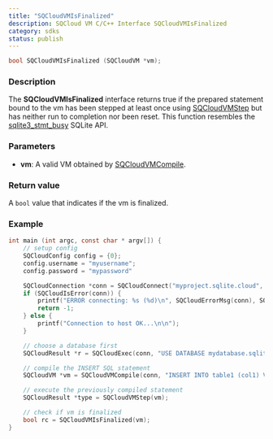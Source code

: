 ```yaml
---
title: "SQCloudVMIsFinalized"
description: SQCloud VM C/C++ Interface SQCloudVMIsFinalized
category: sdks
status: publish
---
```


```c
bool SQCloudVMIsFinalized (SQCloudVM *vm);
```

### Description
The **SQCloudVMIsFinalized** interface returns true if the prepared statement bound to the vm has been stepped at least once using [SQCloudVMStep](/docs/sdks/c/sqcloudvmstep) but has neither run to completion nor been reset. This function resembles the [sqlite3_stmt_busy](https://www.sqlite.org/c3ref/stmt_busy.html) SQLite API.


### Parameters
* **vm**: A valid VM obtained by [SQCloudVMCompile](/docs/sdks/c/sqcloudvmcompile).


### Return value
A `bool` value that indicates if the vm is finalized.

### Example
```c
int main (int argc, const char * argv[]) {
    // setup config
    SQCloudConfig config = {0};
    config.username = "myusername";
    config.password = "mypassword"

    SQCloudConnection *conn = SQCloudConnect("myproject.sqlite.cloud", SQCLOUD_DEFAULT_PORT, &config);
    if (SQCloudIsError(conn)) {
        printf("ERROR connecting: %s (%d)\n", SQCloudErrorMsg(conn), SQCloudErrorCode(conn));
        return -1;
    } else {
        printf("Connection to host OK...\n\n");
    }

    // choose a database first
    SQCloudResult *r = SQCloudExec(conn, "USE DATABASE mydatabase.sqlite;");

    // compile the INSERT SQL statement
    SQCloudVM *vm = SQCloudVMCompile(conn, "INSERT INTO table1 (col1) VALUES ('Hello World');", -1, NULL);

    // execute the previously compiled statement
    SQCloudResult *type = SQCloudVMStep(vm);

    // check if vm is finalized
    bool rc = SQCloudVMIsFinalized(vm);
}
```